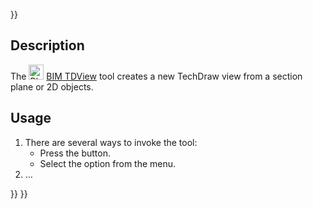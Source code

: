 <languages/>
{{UnfinishedDocu{{#translation:}}}}
<translate>

<!--T:1-->
{{Docnav
|[[BIM_TDPage|TDPage]]
|[[BIM_SetWPFront|SetWPFront]]
|[[BIM_Workbench|BIM]]
|IconR=BIM_TDPage.svg
|IconR=BIM_SetWPFront.svg
|IconC=Workbench_BIM.svg
}}

<!--T:2-->
{{GuiCommand
|Name=BIM TDView
|MenuLocation=Annotation → New view
|Workbenches=[[BIM_Workbench|BIM]]
|Shortcut=
|Version=1.0
|SeeAlso=
}}

== Description == <!--T:3-->

<!--T:4-->
The [[Image:BIM_TDView.svg|24px]] [[BIM_TDView|BIM TDView]] tool creates a new TechDraw view from a section plane or 2D objects.

==Usage== <!--T:5-->

<!--T:6-->
# There are several ways to invoke the tool:
#* Press the {{Button|[[Image:BIM_TDView.svg|16px]] [[BIM_TDView|New view]]}} button.
#* Select the {{MenuCommand|Annotation → [[Image:BIM_TDView.svg|16px]] New view}} option from the menu.
# …


<!--T:7-->
{{Docnav
|[[BIM_TDPage|TDPage]]
|[[BIM_SetWPFront|SetWPFront]]
|[[BIM_Workbench|BIM]]
|IconR=BIM_TDPage.svg
|IconR=BIM_SetWPFront.svg
|IconC=Workbench_BIM.svg
}}

</translate>
{{BIM_Tools_navi{{#translation:}}}}
{{Userdocnavi{{#translation:}}}}